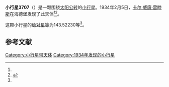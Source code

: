 {{Infobox planet
| bgcolour = #FFFFC0
| name = 3707 Schroter
| symbol = 
| image = 
| caption = 
| discovery = yes
| discovery_ref = 
| discoverer = [[卡尔·威廉·雷睦斯|卡尔·威廉·雷睦斯]]
| discovery_site = [[海德堡|海德堡]] 
| discovered = 1934年2月5日
| designations = yes
| mp_name = 
| named_after = 
| alt_names = 1934 CC/ 1975 XW2 / 1983 RF3
| mp_category = [[主带小行星|主带小行星]]
| orbit_ref = <ref name="a">[http://ssd.jpl.nasa.gov/sbdb.cgi?sstr=3707 3707 Schroter] {{Wayback|url=http://ssd.jpl.nasa.gov/sbdb.cgi?sstr=3707 |date=20210717064944 }}，小行星數據庫瀏覽器（JPL Small-Body Database Browser）－[[美国国家航空航天局|美国国家航空航天局]]喷气推进实验室</ref>
| epoch = 2456400.5 (2013年4月18日更新)
| aphelion = {{convert|3.0263052|AU|km|3|abbr=on|lk=out}}
| perihelion = {{convert|2.2022652|AU|km|3|abbr=on}}
| semimajor = {{convert|2.6142852|AU|km|3|abbr=on}}
| eccentricity = 0.1576033
| period = 1543.930947 [[日|日]]<br />4.23[[儒略年|儒略年]]
| avg_speed = 
| inclination = 12.56929
| asc_node = 281.28822
| mean_anomaly = 
| arg_peri = 143.52230
| satellites = 
| physical_characteristics = yes
| dimensions = 
| mass = 
| density = 
| surface_grav = 
| escape_velocity = 
| sidereal_day = 
| axial_tilt = 
| pole_ecliptic_lat = 
| pole_ecliptic_lon = 
| albedo = 
| temperatures= 
| temp_name1 = 
| mean_temp_1 = 
| max_temp_1 = 
| temp_name2 = 
| max_temp_2 = 
| spectral_type = 
| abs_magnitude = 143.52230
}}

'''小行星3707'''（{{lang-en|3707 Schroter}}）是一颗围绕[[太阳|太阳]][[公转|公转]]的[[小行星|小行星]]。1934年2月5日，[[卡尔·威廉·雷睦斯|卡尔·威廉·雷睦斯]]在海德堡发现了此天体<ref name="a" /><ref>{{cite news|title=小行星列表|url=http://cfa-www.harvard.edu/iau/lists/NumberedMPs.txt|accessdate=2013-07-08|newspaper=哈佛大学|archive-date=2008-05-17|archive-url=https://web.archive.org/web/20080517010638/http://cfa-www.harvard.edu/iau/lists/NumberedMPs.txt|dead-url=no}}</ref>。

这颗小行星的[[绝对星等|绝对星等]]为143.52230等<ref name="a" />。

==参考文献==
{{reflist}}
{{Minor Planet Number|[[小行星3706|小行星3706]]|[[小行星3708|小行星3708]]}}

{{小天体}}

[[Category:小行星带天体|Category:小行星带天体]]
[[Category:1934年发现的小行星|Category:1934年发现的小行星]]

{{asteroid-stub}}